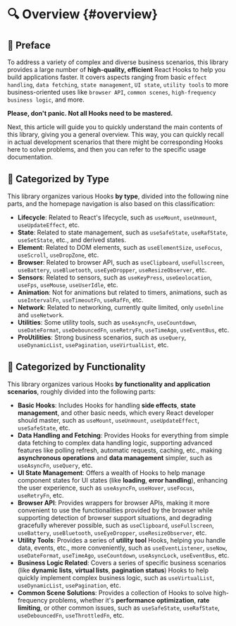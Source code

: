 # 🔍 Overview \{#overview}

## 💬 Preface

To address a variety of complex and diverse business scenarios, this library provides a large number of **high-quality, efficient** React Hooks to help you build applications faster. It covers aspects ranging from basic `effect handling`, `data fetching`, `state management`, `UI state`, `utility tools` to more business-oriented uses like `browser API`, `common scenes`, `high-frequency business logic`, and more.

**Please, don't panic. Not all Hooks need to be mastered.**

Next, this article will guide you to quickly understand the main contents of this library, giving you a general overview. This way, you can quickly recall in actual development scenarios that there might be corresponding Hooks here to solve problems, and then you can refer to the specific usage documentation.

## 🔖 Categorized by Type

This library organizes various Hooks **by type**, divided into the following nine parts, and the homepage navigation is also based on this classification:

- **Lifecycle**: Related to React's lifecycle, such as `useMount`, `useUnmount`, `useUpdateEffect`, etc.
- **State**: Related to state management, such as `useSafeState`, `useRafState`, `useSetState`, etc., and derived states.
- **Element**: Related to DOM elements, such as `useElementSize`, `useFocus`, `useScroll`, `useDropZone`, etc.
- **Browser**: Related to browser API, such as `useClipboard`, `useFullscreen`, `useBattery`, `useBluetooth`, `useEyeDropper`, `useResizeObserver`, etc.
- **Sensors**: Related to sensors, such as `useKeyPress`, `useGeolocation`, `useFps`, `useMouse`, `useUserIdle`, etc.
- **Animation**: Not for animations but related to timers, animations, such as `useIntervalFn`, `useTimeoutFn`, `useRafFn`, etc.
- **Network**: Related to networking, currently quite limited, only `useOnline` and `useNetwork`.
- **Utilities**: Some utility tools, such as `useAsyncFn`, `useCountdown`, `useDateFormat`, `useDebouncedFn`, `useRetryFn`, `useTimeAgo`, `useEventBus`, etc.
- **ProUtilities**: Strong business scenarios, such as `useQuery`, `useDynamicList`, `usePagination`, `useVirtualList`, etc.

## 🍱 Categorized by Functionality

This library organizes various Hooks **by functionality and application scenarios**, roughly divided into the following parts:

- **Basic Hooks**: Includes Hooks for handling **side effects**, **state management**, and other basic needs, which every React developer should master, such as `useMount`, `useUnmount`, `useUpdateEffect`, `useSafeState`, etc.
- **Data Handling and Fetching**: Provides Hooks for everything from simple data fetching to complex data handling logic, supporting advanced features like polling refresh, automatic requests, caching, etc., making **asynchronous operations** and **data management** simpler, such as `useAsyncFn`, `useQuery`, etc.
- **UI State Management**: Offers a wealth of Hooks to help manage component states for UI states (like **loading**, **error handling**), enhancing the user experience, such as `useAsyncFn`, `useHover`, `useFocus`, `useRetryFn`, etc.
- **Browser API**: Provides wrappers for browser APIs, making it more convenient to use the functionalities provided by the browser while supporting detection of browser support situations, and degrading gracefully wherever possible, such as `useClipboard`, `useFullscreen`, `useBattery`, `useBluetooth`, `useEyeDropper`, `useResizeObserver`, etc.
- **Utility Tools**: Provides a series of **utility tool** Hooks, helping you handle data, events, etc., more conveniently, such as `useEventListener`, `useNow`, `useDateFormat`, `useTimeAgo`, `useCountdown`, `useAsyncLock`, `useEventBus`, etc.
- **Business Logic Related**: Covers a series of specific business scenarios (like **dynamic lists**, **virtual lists**, **pagination status**) Hooks to help quickly implement complex business logic, such as `useVirtualList`, `useDynamicList`, `usePagination`, etc.
- **Common Scene Solutions**: Provides a collection of Hooks to solve high-frequency problems, whether it's **performance optimization**, **rate limiting**, or other common issues, such as `useSafeState`, `useRafState`, `useDebouncedFn`, `useThrottledFn`, etc.

